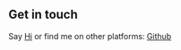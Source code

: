 ## Get in touch

Say [Hi](diegofernandocubides@gmail.com) or find me on other platforms: [Github](https://github.com/d1360cub)
